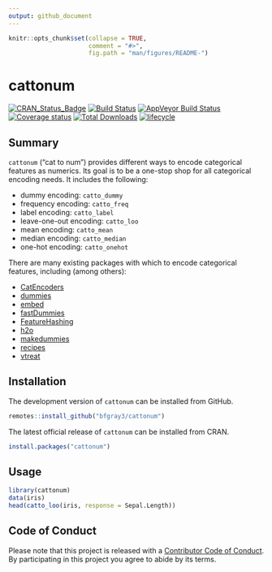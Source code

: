 ```yaml
---
output: github_document
---
```


<!-- README.md is generated from README.Rmd. Please edit that file -->

```r
knitr::opts_chunk$set(collapse = TRUE,
                      comment = "#>",
                      fig.path = "man/figures/README-")
```

# cattonum

[![CRAN_Status_Badge](http://www.r-pkg.org/badges/version/cattonum)](https://CRAN.R-project.org/package=cattonum)
[![Build Status](https://travis-ci.org/bfgray3/cattonum.svg?branch=master)](https://travis-ci.org/bfgray3/cattonum)
[![AppVeyor Build Status](https://ci.appveyor.com/api/projects/status/github/bfgray3/cattonum?branch=master&svg=true)](https://ci.appveyor.com/project/bfgray3/cattonum)
[![Coverage status](https://codecov.io/gh/bfgray3/cattonum/branch/master/graph/badge.svg)](https://codecov.io/github/bfgray3/cattonum?branch=master)
[![Total Downloads](http://cranlogs.r-pkg.org/badges/grand-total/cattonum)](https://CRAN.R-project.org/package=cattonum)
[![lifecycle](https://img.shields.io/badge/lifecycle-maturing-blue.svg)](https://www.tidyverse.org/lifecycle/#maturing)

## Summary

`cattonum` ("cat to num") provides different ways to encode categorical features as numerics.  Its goal is to be a one-stop shop for all categorical encoding needs.  It includes the following:

* dummy encoding: `catto_dummy`
* frequency encoding: `catto_freq`
* label encoding: `catto_label`
* leave-one-out encoding: `catto_loo`
* mean encoding: `catto_mean`
* median encoding: `catto_median`
* one-hot encoding: `catto_onehot`

There are many existing packages with which to encode categorical features, including (among others):

* [CatEncoders](https://cran.r-project.org/package=CatEncoders)
* [dummies](https://cran.r-project.org/package=dummies)
* [embed](https://github.com/tidymodels/embed)
* [fastDummies](https://cran.r-project.org/package=fastDummies)
* [FeatureHashing](https://CRAN.R-project.org/package=FeatureHashing)
* [h2o](https://cran.r-project.org/package=h2o)
* [makedummies](https://cran.r-project.org/package=makedummies)
* [recipes](https://cran.r-project.org/package=recipes)
* [vtreat](https://CRAN.R-project.org/package=vtreat)

## Installation

The development version of `cattonum` can be installed from GitHub.

```r
remotes::install_github("bfgray3/cattonum")
```

The latest official release of `cattonum` can be installed from CRAN.

```r
install.packages("cattonum")
```

## Usage

```r
library(cattonum)
data(iris)
head(catto_loo(iris, response = Sepal.Length))
```

## Code of Conduct

Please note that this project is released with a [Contributor Code of Conduct](CODE_OF_CONDUCT.md).
By participating in this project you agree to abide by its terms.
